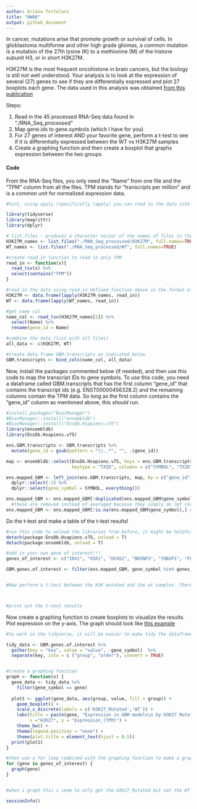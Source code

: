 ```yaml
---
author: Ariana Tortolani
title: "HW06"
output: github_document
---
```


In cancer, mutations arise that promote growth or survival of cells. In glioblastoma multiforme and other high grade gliomas, a common mutation is a mutation of the 27th lysine (K) to a methionine (M) of the histone subunit H3, or in short H3K27M. 

H3K27M is the most frequent oncohistone in brain cancers, but the biology is still not well understood. Your analysis is to look at the expression of several (27) genes to see if they are differentially expressed and plot 27 boxplots each gene. The data used in this analysis was obtained [from this publication](https://pubmed.ncbi.nlm.nih.gov/31085178/) 

Steps: 

  1. Read in the 45 processed RNA-Seq data found in "./RNA_Seq_processed"
  2. Map gene.ids to gene.symbols (which I have for you)
  3. For 27 genes of interest AND your favorite gene, perform a t-test to see if it is differentially expressed between the WT vs H3K27M samples
  4. Create a graphing function and then create a boxplot that graphs expression between the two groups
  
  
#### Code

From the RNA-Seq files, you only need the "Name" from one file and the "TPM" column from all the files. TPM stands for "transcripts per million" and is a common unit for normalized expression data. 
```r
#hint, using apply (specifically lapply) you can read in the data into a list and then bind the columns together. Or you can use a for loop too. 

library(tidyverse)
library(magrittr)
library(dplyr)

# list.files : produces a character vector of the names of files in the named directory
H3K27M_names <- list.files("./RNA_Seq_processed/H3K27M", full.names=TRUE)
WT_names <- list.files("./RNA_Seq_processed/WT", full.names=TRUE)

#create read_in function to read in only TPM
read_in <- function(x){
  read_tsv(x) %>%
  select(contains("TPM"))
}

#read in the data using read_in defined function above in the format of a data.frame
H3K27M <- data.frame(lapply(H3K27M_names, read_in))
WT <- data.frame(lapply(WT_names, read_in))

#get name col
name_col <- read_tsv(H3K27M_names[1]) %>%
  select(Name) %>%
  rename(gene_id = Name)

#combine the data (list with all files)
all_data <- c(H3K27M, WT) 

#create data frame GBM.transcripts as indicated below
GBM.transcripts <- bind_cols(name_col, all_data)


```

Now, install the packages commented below (if needed), and then use this code to map the transcript IDs to gene symbols. To use this code, you need a dataframe called GBM.transcripts that has the first column "gene_id" that contains the transcript ids (e.g. ENST00000456328.2) and the remaining columns contain the TPM data. So long as the first column contains the "gene_id" column as mentioned above, this *should* run. 

```r

#install.packages("BiocManager")
#BiocManager::install("ensembldb")
#BiocManager::install("EnsDb.Hsapiens.v75")
library(ensembldb)
library(EnsDb.Hsapiens.v75)

ens.GBM.transcripts <- GBM.transcripts %>% 
  mutate(gene_id = gsub(pattern = "\\..*", "", .$gene_id))

map <- ensembldb::select(EnsDb.Hsapiens.v75, keys = ens.GBM.transcripts$gene_id,
                         keytype = "TXID", columns = c("SYMBOL", "TXID"))

ens.mapped_GBM <- left_join(ens.GBM.transcripts, map, by = c("gene_id" = "TXID")) %>% 
  dplyr::select(-1) %>% 
  dplyr::select(gene_symbol = SYMBOL, everything())

ens.mapped_GBM <- ens.mapped_GBM[!duplicated(ens.mapped_GBM$gene_symbol),] #remove duplicated gene symbols
  #these are removed instead of averaged because they simply do not correlate particularly well. 
ens.mapped_GBM <- ens.mapped_GBM[!is.na(ens.mapped_GBM$gene_symbol),] #remove NA values

```



Do the t-test and make a table of the t-test results!

```r
#run this code to unload the libraries from before, it might be helpful because the select() function from dplyr might be hidden otherwise
detach(package:EnsDb.Hsapiens.v75, unload = T)
detach(package:ensembldb, unload = T)

#add in your own gene of interest!!! 
genes_of_interest <- c("IRX1", "OSR1", "DCHS2", "BRINP3", "TOB2P1", "FOXD1", "ZFPM2", "GLB1", "ALG5", "TRIM4", "ADARB2", "PCDHGA11", "IDH1", "EGFR", "MGMT", "TERT", "PTEN", "TP53", "RB1", "PTEN", "ATRX", "PDGFRA", "PIK3CA", "MICA", "CDKN2A", "EZH2", "BRD2")

GBM.genes.of.interest <- filter(ens.mapped_GBM, gene_symbol %in% genes_of_interest)


#Now perform a t-test between the H3K mutated and the wt samples. There are many ways to do this actually, you can use a for loop or you could do the tidy alternative with broom(), but the for loop is probably the easiest



#print out the t-test results
```



Now create a graphing function to create boxplots to visualize the results. Plot expression on the y-axis. The graph should look like [this example](IRX1_example.png)

```r
#to work in the tidyverse, it will be easier to make tidy the dataframe first

tidy_data <- GBM.genes.of.interest %>% 
  gather(key = "key", value = "value", -gene_symbol)  %>%
  separate(key, into = c ("group", "order"), convert = TRUE)


#create a graphing function
graph <- function(x) {
  gene_data <- tidy_data %>%
    filter(gene_symbol == gene)
  
  plot1 <- ggplot(gene_data, aes(group, value, fill = group)) + 
    geom_boxplot() +
    scale_x_discrete(labels = c('H3K27_Mutated','WT')) +
    labs(title = paste(gene, "Expression in GBM models\n by H3K27 Mutated or WT Status"), 
         x ="H3K27", y = "Expression_(TPM)") +
    theme_bw() +
    theme(legend.position = "none") +
    theme(plot.title = element_text(hjust = 0.5))
  print(plot1)
}

#then use a for loop combined with the graphing function to make a graph for all your genes of interest 
for (gene in genes_of_interest) {
  graph(gene)
}


#when i graph this i seem to only get the H3K27_Mutated but not the WT and I am not sure why

```


```r
sessionInfo()
```


